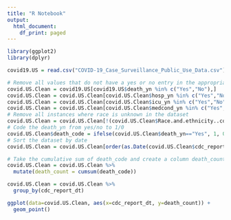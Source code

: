 ```yaml
---
title: "R Notebook"
output:
  html_document:
    df_print: paged
---
```


```r
library(ggplot2)
library(dplyr)
```

```r
covid19.US = read.csv("COVID-19_Case_Surveillance_Public_Use_Data.csv")
```

```r
# Remove all values that do not have a yes or no entry in the appropriate columns
covid.US.Clean = covid19.US[covid19.US$death_yn %in% c("Yes","No"),]
covid.US.Clean = covid.US.Clean[covid.US.Clean$hosp_yn %in% c("Yes","No"),]
covid.US.Clean = covid.US.Clean[covid.US.Clean$icu_yn %in% c("Yes","No"),]
covid.US.Clean = covid.US.Clean[covid.US.Clean$medcond_yn %in% c("Yes","No"),]
# Remove all instances where race is unknown in the dataset
covid.US.Clean = covid.US.Clean[!(covid.US.Clean$Race.and.ethnicity..combined. == "Unknown"),]
# Code the death_yn from yes/no to 1/0 
covid.US.Clean$death_code = ifelse(covid.US.Clean$death_yn=="Yes", 1, 0)
# Sort the dataset by date
covid.US.Clean = covid.US.Clean[order(as.Date(covid.US.Clean$cdc_report_dt, format="%Y/%m/%d")),]
```

```r
# Take the cumulative sum of death_code and create a column death_count
covid.US.Clean = covid.US.Clean %>%
  mutate(death_count = cumsum(death_code))
```

```r
covid.US.Clean = covid.US.Clean %>%
  group_by(cdc_report_dt)
```

```r
ggplot(data=covid.US.Clean, aes(x=cdc_report_dt, y=death_count)) +
  geom_point()
```